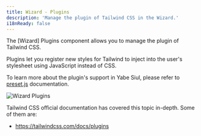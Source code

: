 ```yaml
---
title: Wizard - Plugins
description: 'Manage the plugin of Tailwind CSS in the Wizard.'
i18nReady: false
---
```


The [Wizard] Plugins component allows you to manage the plugin of Tailwind CSS.

Plugins let you register new styles for Tailwind to inject into the user's stylesheet using JavaScript instead of CSS.

To learn more about the plugin's support in Yabe Siul, please refer to [preset.js](../../preset-js/#tailwind-css-plugins) documentation.

![Wizard Plugins](../../../../../assets/images/guides/configuration/wizard/plugins/0.png)

Tailwind CSS official documentation has covered this topic in-depth. Some of them are:

- https://tailwindcss.com/docs/plugins